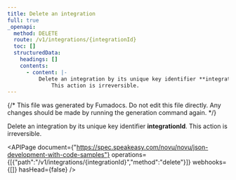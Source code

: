 ```yaml
---
title: Delete an integration
full: true
_openapi:
  method: DELETE
  route: /v1/integrations/{integrationId}
  toc: []
  structuredData:
    headings: []
    contents:
      - content: |-
          Delete an integration by its unique key identifier **integrationId**. 
              This action is irreversible.
---
```


{/* This file was generated by Fumadocs. Do not edit this file directly. Any changes should be made by running the generation command again. */}

Delete an integration by its unique key identifier **integrationId**. 
    This action is irreversible.

<APIPage document={"https://spec.speakeasy.com/novu/novu/json-development-with-code-samples"} operations={[{"path":"/v1/integrations/{integrationId}","method":"delete"}]} webhooks={[]} hasHead={false} />